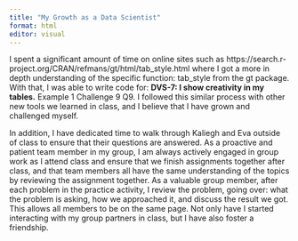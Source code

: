 ```yaml
---
title: "My Growth as a Data Scientist"
format: html
editor: visual
---
```


I spent a significant amount of time on online sites such as https://search.r-project.org/CRAN/refmans/gt/html/tab_style.html where I got a more in depth understanding of the specific function: tab_style from the gt package. With that, I was able to write code for: **DVS-7: I show creativity in my tables.** Example 1 Challenge 9 Q9. I followed this similar process with other new tools we learned in class, and I believe that I have grown and challenged myself.

In addition, I have dedicated time to walk through Kaliegh and Eva outside of class to ensure that their questions are answered. As a proactive and patient team member in my group, I am always actively engaged in group work as I attend class and ensure that we finish assignments together after class, and that team members all have the same understanding of the topics by reviewing the assignment together. As a valuable group member, after each problem in the practice activity, I review the problem, going over: what the problem is asking, how we approached it, and discuss the result we got. This allows all members to be on the same page. Not only have I started interacting with my group partners in class, but I have also foster a friendship.
